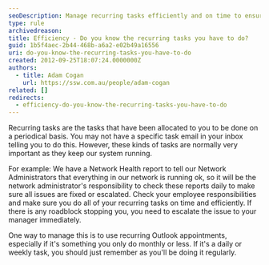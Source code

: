 ```yaml
---
seoDescription: Manage recurring tasks efficiently and on time to ensure smooth system operations, utilizing tools like Outlook appointments for periodic reminders.
type: rule
archivedreason:
title: Efficiency - Do you know the recurring tasks you have to do?
guid: 1b5f4aec-2b44-468b-a6a2-e02b49a16556
uri: do-you-know-the-recurring-tasks-you-have-to-do
created: 2012-09-25T18:07:24.0000000Z
authors:
  - title: Adam Cogan
    url: https://ssw.com.au/people/adam-cogan
related: []
redirects:
  - efficiency-do-you-know-the-recurring-tasks-you-have-to-do
---
```


Recurring tasks are the tasks that have been allocated to you to be done on a periodical basis. You may not have a specific task email in your inbox telling you to do this. However, these kinds of tasks are normally very important as they keep our system running.

For example: We have a Network Health report to tell our Network Administrators that everything in our network is running ok, so it will be the network administrator's responsibility to check these reports daily to make sure all issues are fixed or escalated.
Check your employee responsibilities and make sure you do all of your recurring tasks on time and efficiently. If there is any roadblock stopping you, you need to escalate the issue to your manager immediately.

One way to manage this is to use recurring Outlook appointments, especially if it's something you only do monthly or less. If it's a daily or weekly task, you should just remember as you'll be doing it regularly.